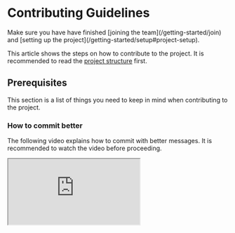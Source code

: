 
# Contributing Guidelines

<Callout>
  Make sure you have have finished [joining the team](/getting-started/join) and [setting up the
  project](/getting-started/setup#project-setup).
</Callout>

This article shows the steps on how to contribute to the project. It is recommended to read the [project structure](/getting-started/setup#project-structure) first.

## Prerequisites

This section is a list of things you need to keep in mind when contributing to the project.

### How to commit better

The following video explains how to commit with better messages. It is recommended to watch the video before proceeding.

<IFrame src="https://www.youtube.com/embed/Hlp-9cdImSM?start=45" />

### Reminders

1. **Always** check which branch you are in.

2. **Always** include backlog item code at the start. For commit messages, you don't need to include the code **if** you just refactored/cleaned some code.

3. For commits, type the changes you've made in **detail** as much as possible (which was explained in the video above). Use newline to separate the title and the description.
   Example:

```md
ALT-10 Added a prototype for table data

The table data will be used for the dashboard page.
The table data will be fetched from the database.
```

4. If you have installed a new npm package, always inform the team and include it in the commit as well as in the PR description. Example:

```md
## What did you do?

- Added `Alert` shadcn component
- Added `nextjs-toploader` package
```

It is everyone's responsibility to run `npm install` in their local repository.

5. When switching branches, always `npx prisma generate` to generate the schema. This is to avoid errors when running the app.

6. If you're done with the task, **always** `git pull origin main`. This is to avoid conflicts when merging the PR.
   <Callout>
     **Why?** We want to pull the changes from everyone before pushing our code to the remote
     repository. Doing so will ensure that our local copy is in sync with new changes made by the
     team in the remote repository. Developers **MUST TEST** if everything is working by checking
     the web app (runtime errors/design fails) or the code (overwritten/missing files).
   </Callout>

## Trunk Based Development

Make sure you have been assigned a task in the [backlog](https://alt-ahead.atlassian.net/jira/software/projects/ALT/boards/1/backlog). Ask the <TL name="team leader" /> for a task if you haven't been assigned one.
Follow steps **1-3** if you're starting a new task. If you're done with the task, follow steps **4-6**. If your PR has been reviewed and approved, follow steps **7-10**.

<Steps>

### Create a new branch from main.

For VS Code:

1. Make sure you're on the `main` branch by checking lower-left of status bar.
2. Go to Source Control (`Ctrl+Shift+G`)
3. Open actions menu (the 3 dots) then Branch > Create Branch...
4. Enter the code and title with spaces as hyphen (e.g `ALT-68-Sidebar-menu`).
5. Click "Publish Branch".

For Github Desktop:

1. Make sure you're on the `main` branch by checking "Current branch".
2. Go to Branch > New Branch or `Ctrl+Shift+N`
3. Enter the code and title with spaces as hyphen (e.g `ALT-68-Sidebar-menu`).
4. Select `main` branch then click "Create branch".
5. Click "Publish branch".

### Code 🧑‍💻

### Commit and push.

1. Stage your files.

- For VSCode, press `+`
- For Github Desktop, open cmd, do `git status`, then `git add <file path>`

2. (Optional) Run `npx lint-staged` to check for linting errors.
3. Enter [commit message](#how-to-commit-better) (check [reminders](#reminders)) then commit.
4. Push/Sync.

### Pull from `main` branch.

Perform `git pull origin main` to get the latest changes from the `main` branch.

### Pull Request (PR)

1. Go to [repository's pull requests](https://github.com/ubergonmx/alt-tutors/pulls).
2. Click "New pull request".
3. Click `compare: main` then select your branch to PR (e.g `compare: ALT-68-Sidebar-menu`).
4. Click "Create pull request".
5. For the title, it must be in this format: `ALT-# Given task title` (e.g., `ALT 68 sidebar menu` to `ALT-68 Sidebar menu`). Take note of the casing and the hyphen.

6. For the description, follow the format below (you can copy-paste this):

```md {1} copy
# [ALT-#](link) <Copy the title here>

## What type of PR is this? (select all that apply)

- [x] 📦 Feature
- 🐛 Bug Fix
- 👨‍💻 Code Refactor
- [x] 🗒️ Documentation update

## Description

< enter the task description >

## What did you do?

(for example...)

- Learned how to use NextAuth
- Added the tech stack and the packages that will be used
- Updated `README.md`

## What to watch out for? (optional)

- Possible conflict between db schema of Draft 3 and NextAuth (for Google OAuth)
```

7. For the reviewers, add the team members who are familiar with the task.
8. Click "Create pull request".

### Notify the team for Code Review.

Chat at Discord and tag the team members who are assigned as the reviewers.
Let the reviewers review your code. If there are changes to be made, make the changes and commit again. If there are no changes to be made, the reviewers will approve the PR.

#### Checklist for reviewers

- [ ] Follows the [pull request format](#pull-request-pr).
- [ ] Follows the [coding standards](/getting-started/workflow/standards). If it doesn't, you can comment to the PR (or file) to link them to the coding standards page with the hyperlink. Example:

```md /#files-and-folders/
Not following [folder naming convention](https://alt-tutors-docs.vercel.app/getting-started/workflow/standards#files-and-folders) for `signUp` folder. Please rename to it `sign-up`.
```

- [ ] Working as intended. If there are errors/bugs, comment them with the screenshot and the possible solution.
- [ ] Documented properly.
- [ ] Tested properly.

Here's a short video how to review a PR:

<Video src="/videos/pr-review.mp4" />

### Merge the PR

After the PR has been approved, simply click the "Merge pull request" button.


<Screenshot src={outOfDateBranch} alt="Out of date branch" />

If the branch is out of date, go to VS Code terminal and type `git pull origin main` to update the branch. If there are conflicts, resolve them first before merging.

### Delete the branch

After merging the PR, delete the branch. This is to avoid clutter in the repo.

### Update and clean your local repo.

Switch to `main` branch then click the 🔄️ button; either VS Code (lower-left) or Github Desktop.
Since the deletion of the branch only happens in remote/cloud, we need to clean our local repo:

1. Open command prompt in our repo folder (or use terminal in VS Code)
2. Type `git fetch -p`.
3. Type `npm run clean-local`.

### Take a quick break. Don't forget to rest!

You deserve it! 🎉

</Steps>

## Common issues

### Lint-staged error

If you encounter the following error when commiting:


<Screenshot src={failedToCommit} alt="Failed to commit" />

This is because an error has been found in your code. You can run `npx lint-staged` to see what checks failed. If there are no errors, you can commit again.

<Callout>
  When you encounter an error, try to search for the error message in Google. If you can't find the
  solution, ask the team for help. If you found the solution, please document it in the `#docs`
  channel in Discord.
</Callout>

### TypeScript errors

If for some unknown reasons all of your TS/TSX files are showing errors, try to restart TypeScript server or reload VS Code window by pressing `Ctrl+Shift+P` then type `restart ts server` or `reload window`.

### Accidental local commit

If you haven't synced your local repo and you accidentally committed, you can undo the commit by typing `git reset HEAD~1` in the terminal. This will undo the commit but not the changes you've made. You can now sync your local repo and commit again.

### Component not found

If you encounter an error like this:

```md
Module not found: Can't resolve '<package>' in '...'
```

This may mean that the package is listed in `package.json` but not installed in your local repo. You can install the package by typing `npm install` in the terminal. If it isn't listed in `package.json`, you can install it by typing `npm install <package>` in the terminal.

### Out-of-date branch

If you encounter an error like this:

```bash
fatal: Not possible to fast-forward, aborting.
```

This means that your branch is out of date. You can update your branch by typing `git pull origin main` in the terminal. If there are conflicts, resolve them first before merging.
